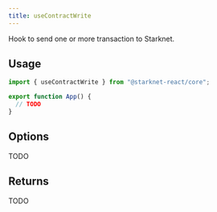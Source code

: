 ```yaml
---
title: useContractWrite
---
```


Hook to send one or more transaction to Starknet.

## Usage

```ts
import { useContractWrite } from "@starknet-react/core";

export function App() {
  // TODO
}
```

## Options

TODO

## Returns

TODO


